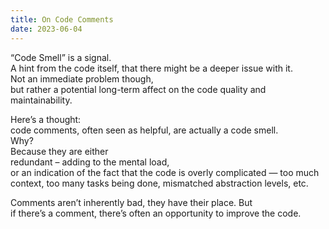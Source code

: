 ```yaml
---
title: On Code Comments
date: 2023-06-04
---
```


“Code Smell” is a signal.  
A hint from the code itself, that there might be a deeper issue with it.  
Not an immediate problem though,  
but rather a potential long-term affect on the code quality and maintainability.

Here’s a thought:  
code comments, often seen as helpful, are actually a code smell.  
Why?  
Because they are either  
redundant – adding to the mental load,  
or an indication of the fact that the code is overly complicated — too much context, too many tasks being done, mismatched abstraction levels, etc.

Comments aren’t inherently bad, they have their place. But  
if there’s a comment, there’s often an opportunity to improve the code.

